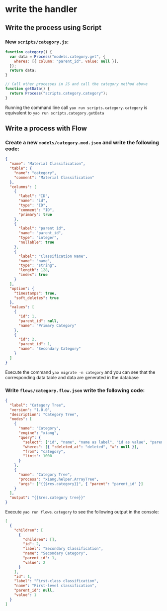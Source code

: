 # write the handler

## Write the process using Script

### New `scripts/category.js`:

```javascript
function category() {
  var data = Process("models.category.get", {
    wheres: [{ column: "parent_id", value: null }],
  });
  return data;
}

// Call other processes in JS and call the category method above
function getData() {
  return Process("scripts.category.category");
}
```

Running the command line call `yao run scripts.category.category` is equivalent to `yao run scripts.category.getData`

## Write a process with Flow

### Create a new `models/category.mod.json` and write the following code:

<Detail title="View source code">

```json
{
  "name": "Material Classification",
  "table": {
    "name": "category",
    "comment": "Material Classification"
  },
  "columns": [
    {
      "label": "ID",
      "name": "id",
      "type": "ID",
      "comment": "ID",
      "primary": true
    },
    {
      "label": "parent id",
      "name": "parent_id",
      "type": "integer",
      "nullable": true
    },
    {
      "label": "Classification Name",
      "name": "name",
      "type": "string",
      "length": 128,
      "index": true
    }
  ],
  "option": {
    "timestamps": true,
    "soft_deletes": true
  },
  "values": [
    {
      "id": 1,
      "parent_id": null,
      "name": "Primary Category"
    },
    {
      "id": 2,
      "parent_id": 1,
      "name": "Secondary Category"
    }
  ]
}
```

</Detail>

Execute the command `yao migrate -n category` and you can see that the corresponding data table and data are generated in the database

### Write `flows/category.flow.json` write the following code:

```json
{
  "label": "Category Tree",
  "version": "1.0.0",
  "description": "Category Tree",
  "nodes": [
    {
      "name": "Category",
      "engine": "xiang",
      "query": {
        "select": ["id", "name", "name as label", "id as value", "parent_id"],
        "wheres": [{ ":deleted_at": "deleted", "=": null }],
        "from": "category",
        "limit": 1000
      }
    },
    {
      "name": "Category Tree",
      "process": "xiang.helper.ArrayTree",
      "args": ["{{$res.category}}", { "parent": "parent_id" }]
    }
  ],
  "output": "{{$res.category tree}}"
}
```

Execute `yao run flows.category` to see the following output in the console:

```json
[
  {
    "children": [
      {
        "children": [],
        "id": 2,
        "label": "Secondary Classification",
        "name": "Secondary Category",
        "parent_id": 1,
        "value": 2
      }
    ],
    "id": 1,
    "label": "First-class classification",
    "name": "First-level classification",
    "parent_id": null,
    "value": 1
  }
]
```

<Div style={{ display: "flex", justifyContent: "right" }}>

  <Link type="next" title="Model Relations" link="Advanced Features/Model Relations"></Link>
</Div>
